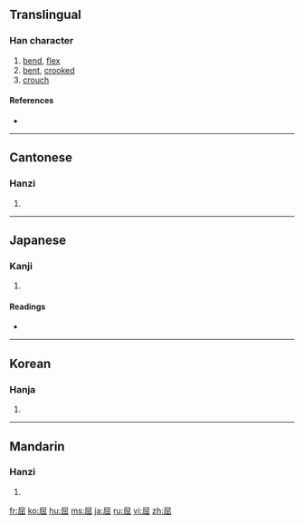 ==Translingual==

===Han character===
{{Han char|rn=44|rad=尸|as=05|sn=8|four=7727<sub>2</sub>|canj=尸山山 (SUU)}}

# [[bend]], [[flex]]
# [[bent]], [[crooked]]
# [[crouch]]

====References====
* {{Han ref|kx=0301.070|dkj=07669|dj=0597.140|hdz=20970.110|uh=5C48|ud=23624|bh=A97D|bd=43389}}

----

==Cantonese==

===Hanzi===
{{yue-hanzi|jyut=|y=wat1}}

# {{defn|Cantonese}}

----

==Japanese==

===Kanji===
{{ja-kanji|grade=c|rs=尸05}}

# {{defn|Japanese}}

====Readings====
* {{ja-readings|on=[[くつ]] (kutsu)|kun=[[かがむ]] (kagamu), [[かがめる]] (kagameru)}}

----

==Korean==

===Hanja===
{{ko-hanja|hangeul=굴|rv=gul|mr=kul}}

# {{defn|Korean}}

----

==Mandarin==

===Hanzi===
{{cmn-hanzi|pin=[[qū]] ([[qu1]])|wg=ch'ü<sup>1</sup>}}

# {{defn|Mandarin}}

[[fr:屈]]
[[ko:屈]]
[[hu:屈]]
[[ms:屈]]
[[ja:屈]]
[[ru:屈]]
[[vi:屈]]
[[zh:屈]]